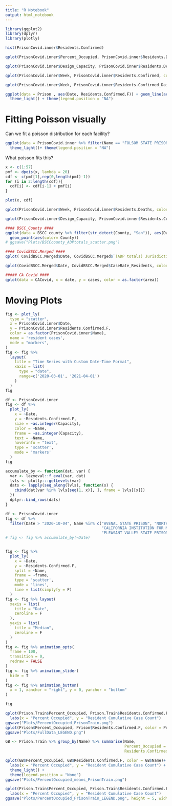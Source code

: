 ---
title: "R Notebook"
output: html_notebook
---

```{r}
library(ggplot2)
library(dplyr)
library(plotly)
```

```{r}
hist(PrisonCovid.inner$Residents.Confirmed)
```


```{r}
qplot(PrisonCovid.inner$Percent_Occupied, PrisonCovid.inner$Residents.Deaths, color = PrisonCovid.inner$Name) + theme_light()+ theme(legend.position = "NA") 
```

```{r}
qplot(PrisonCovid.inner$Design_Capacity, PrisonCovid.inner$Residents.Deaths, color = PrisonCovid.inner$Name) + theme_light()+ theme(legend.position = "NA") 
```

```{r}
qplot(PrisonCovid.inner$Week, PrisonCovid.inner$Residents.Confirmed, color = PrisonCovid.inner$Name) + theme_light()+ theme(legend.position = "NA") 
```
```{r}
qplot(PrisonCovid.inner$Week, PrisonCovid.inner$Residents.Confirmed_DailyChange, color = PrisonCovid.inner$Name) + theme_light()+ theme(legend.position = "NA") 
```

```{r}
ggplot(data = Prison , aes(Date, Residents.Confirmed.F)) + geom_line(aes(group = Name, color = Capacity)) + 
  theme_light() + theme(legend.position = "NA") 
```

# Fitting Poisson visually

Can we fit a poisson distribution for each facility?

```{r}
ggplot(data = PrisonCovid.inner %>% filter(Name == "FOLSOM STATE PRISON"), aes(Week, Residents.Confirmed))+ geom_point() +
  theme_light()+ theme(legend.position = "NA")
```
What poisson fits this?

```{r}
x <- c(1:57)
pmf <- dpois(x, lambda = 20)
cdf <- c(pmf[1],rep(0,length(pmf)-1))
for (i in 2:length(cdf)){
  cdf[i] <- cdf[i-1] + pmf[i]
}

plot(x, cdf)
```



```{r}
qplot(PrisonCovid.inner$Week, PrisonCovid.inner$Residents.Deaths, color = PrisonCovid.inner$Name) + theme_light()+ theme(legend.position = "NA") 
```

```{r}
qplot(PrisonCovid.inner$Design_Capacity, PrisonCovid.inner$Residents.Confirmed, color = PrisonCovid.inner$Name) + theme_light()+ theme(legend.position = "NA") 
```




```{r}
#### BSCC_County ####
ggplot(data = BSCC_county %>% filter(str_detect(County, "San")), aes(Date, `(ADP totals) Jurisdiction`)) + 
  geom_point(aes(color= County))
# ggsave("Plots/BSCCcounty_ADPtotals_scatter.png")
```


```{r}
#### CovidBSCC.Merged ####
qplot( CovidBSCC.Merged$Date, CovidBSCC.Merged$`(ADP totals) Jurisdiction`)
```

```{r}
qplot(CovidBSCC.Merged$Date, CovidBSCC.Merged$CaseRate_Residents, color = CovidBSCC.Merged$County)
```


```{r}
##### CA Covid ####
qplot(data = CACovid, x = date, y = cases, color = as.factor(area))
```


# Moving Plots


```{r}

fig <- plot_ly(
  type = "scatter",
  x = PrisonCovid.inner$Date, 
  y = PrisonCovid.inner$Residents.Confirmed.F,
  color = as.factor(PrisonCovid.inner$Name),
  name = 'resident cases',
  mode = "markers",
)
fig <- fig %>%
  layout(
    title = "Time Series with Custom Date-Time Format",
    xaxis = list(
      type = "date",
      range=c('2020-03-01', '2021-04-01')
    )
  )
fig
```

```{r}
df <- PrisonCovid.inner 
fig <- df %>%
  plot_ly(
    x = ~Date, 
    y = ~Residents.Confirmed.F, 
    size = ~as.integer(Capacity), 
    color = ~Name, 
    frame = ~as.integer(Capacity), 
    text = ~Name, 
    hoverinfo = "text",
    type = 'scatter',
    mode = 'markers'
  )
fig
```



```{r}
accumulate_by <- function(dat, var) {
  var <- lazyeval::f_eval(var, dat)
  lvls <- plotly:::getLevels(var)
  dats <- lapply(seq_along(lvls), function(x) {
    cbind(dat[var %in% lvls[seq(1, x)], ], frame = lvls[[x]])
  })
  dplyr::bind_rows(dats)
}

df <- PrisonCovid.inner 
fig <- df %>%
  filter(Date > "2020-10-04", Name %in% c("AVENAL STATE PRISON", "NORTH KERN STATE PRISON" ,
                                          "CALIFORNIA INSTITUTION FOR MEN" , 
                                          "PLEASANT VALLEY STATE PRISON" ))
# fig <- fig %>% accumulate_by(~Date)


fig <- fig %>%
  plot_ly(
    x = ~Date, 
    y = ~Residents.Confirmed.F,
    split = ~Name,
    frame = ~frame, 
    type = 'scatter',
    mode = 'lines', 
    line = list(simplyfy = F)
  )
fig <- fig %>% layout(
  xaxis = list(
    title = "Date",
    zeroline = F
  ),
  yaxis = list(
    title = "Median",
    zeroline = F
  )
) 
fig <- fig %>% animation_opts(
  frame = 100, 
  transition = 0, 
  redraw = FALSE
)
fig <- fig %>% animation_slider(
  hide = T
)
fig <- fig %>% animation_button(
  x = 1, xanchor = "right", y = 0, yanchor = "bottom"
)

fig
```

```{r}
qplot(Prison.Train$Percent_Occupied, Prison.Train$Residents.Confirmed.F, color = Prison.Train$Name) + theme_light() + theme(legend.position = "None") +
  labs(x = "Percent Occupied", y = "Resident Cumulative Case Count")
ggsave("Plots/PercentOccupied_PrisonTrain.png")
qplot(Prison$Percent_Occupied, Prison$Residents.Confirmed.F, color = Prison$Name)
ggsave("Plots/FullData_LEGEND.png")
```

```{r}
GB <- Prison.Train %>% group_by(Name) %>% summarise(Name,
                                                    Percent_Occupied = mean(Percent_Occupied),
                                                    Residents.Confirmed.F = mean(Residents.Confirmed.F))
```

```{r}
qplot(GB$Percent_Occupied, GB$Residents.Confirmed.F, color = GB$Name)+
  labs(x = "Percent Occupied", y = "Resident Cumulative Case Count") + 
  theme_light() + 
  theme(legend.position = "None")
ggsave("Plots/PercentOccupied_means_PrisonTrain.png")
```

```{r}
qplot(Prison.Train$Percent_Occupied, Prison.Train$Residents.Confirmed.F, color = Prison.Train$Name) + theme_light() + #theme(legend.position = "None") +
  labs(x = "Percent Occupied", y = "Resident Cumulative Case Count")
ggsave("Plots/PercentOccupied_PrisonTrain_LEGEND.png", height = 5, width = 7)
```

